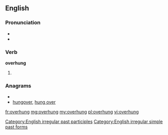 ==English==

===Pronunciation===
* {{IPA|/ˈoverhʌɳ/}}
* {{audio|en-us-overhung.ogg|Audio (US)}}

===Verb===
'''overhung'''

# {{past of|overhang}}

===Anagrams===
* {{alphagram|eghnoruv}}
* [[hungover#English|hungover]], [[hung over#English|hung over]]

[[Category:English irregular past participles]]
[[Category:English irregular simple past forms]]

[[fr:overhung]]
[[mg:overhung]]
[[my:overhung]]
[[pl:overhung]]
[[vi:overhung]]